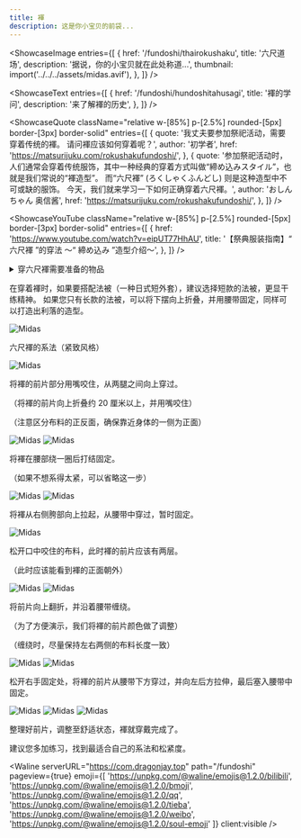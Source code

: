 ```yaml
---
title: 褌
description: 这是你小宝贝的前袋...
---
```



<ShowcaseImage
  entries={[
    {
      href: '/fundoshi/thairokushaku',
      title: '六尺道场',
      description: '据说，你的小宝贝就在此处称道...',
      thumbnail: import('../../../assets/midas.avif'),
    },
  ]}
/>

<ShowcaseText
  entries={[
    {
      href: '/fundoshi/hundoshitahusagi',
      title: '褌的学问',
      description: '来了解褌的历史',
    },
  ]}
/>

<ShowcaseQuote
className="relative w-[85%] p-[2.5%] rounded-[5px] border-[3px] border-solid"
  entries={[
    {
      quote: '我丈夫要参加祭祀活动，需要穿着传统的褌。 请问褌应该如何穿着呢？',
      author: '初学者',
      href: 'https://matsurijuku.com/rokushakufundoshi/',
    },
    {
      quote: '参加祭祀活动时，人们通常会穿着传统服饰，其中一种经典的穿着方式叫做“締め込みスタイル”，也就是我们常说的“褌造型”。 而“六尺褌” (ろくしゃくふんどし) 则是这种造型中不可或缺的服饰。 今天，我们就来学习一下如何正确穿着六尺褌。',
      author: 'おしんちゃん 奥信酱',
      href: 'https://matsurijuku.com/rokushakufundoshi/',
    },
  ]}
/>

<ShowcaseYouTube
className="relative w-[85%] p-[2.5%] rounded-[5px] border-[3px] border-solid"
  entries={[
    {
      href: 'https://www.youtube.com/watch?v=eipUT77HhAU',
      title: '【祭典服装指南】“ 六尺褌 ”的穿法 ～“ 締め込み ”造型介绍～',
    },
  ]}
/>

<details>
<summary class="shadow-[0_1px_5px_rgba(0,0,0,0.03)] relative text-[1.25em] px-[1.1em] rounded-[3px] border-[none]">穿六尺褌需要准备的物品</summary>

<p class="leading-[1.75] mt-0 mb-[1.6em] mx-0">请准备一块宽度约为 30 厘米的棉质白坯布。 建议长度在 2.5 米到 3.5 米之间，您可以根据自身情况裁剪使用。</p>

<Image src="https://res.cloudinary.com/dkhp3hucr/image/upload/v1721931835/Fundoshi/0122sarashi2_lmsyg3.avif" loading="lazy" isZoomed alt="Midas" client:visible />

</details>

<p class="leading-[1.75] mt-0 mb-[1.6em] mx-0">在穿着褌时，如果要搭配法被（一种日式短外套），建议选择短款的法被，更显干练精神。 如果您只有长款的法被，可以将下摆向上折叠，并用腰带固定，同样可以打造出利落的造型。</p>

<Image src="https://res.cloudinary.com/dkhp3hucr/image/upload/v1721932074/Fundoshi/shimekomi03-1_xmfqgz.avif" loading="lazy" isZoomed alt="Midas" client:visible />

<p class="center text-[xxx-large] font-[bold] text-center">六尺褌的系法<font class="text-[rgb(255,0,0)]">（紧致风格）</font></p>

<Image src="https://res.cloudinary.com/dkhp3hucr/image/upload/v1722169212/Fundoshi/simekata-01_bq0ukw.avif" loading="lazy" isZoomed alt="Midas" client:visible />

<p class="text-[26.67px]">将褌的前片部分用嘴咬住，从两腿之间向上穿过。</p>

（将褌的前片向上折叠约 20 厘米以上，并用嘴咬住）

（注意区分布料的正反面，确保靠近身体的一侧为正面）

<div class="grid gap-2 grid-cols-2">

<Image src="https://res.cloudinary.com/dkhp3hucr/image/upload/v1722169569/Fundoshi/simekata-02_klpk97.avif" loading="lazy" isZoomed alt="Midas" client:visible />

<Image src="https://res.cloudinary.com/dkhp3hucr/image/upload/v1722169569/Fundoshi/simekata-03_kgg1vv.avif" loading="lazy" isZoomed alt="Midas" client:visible />

</div>

<p class="text-[26.67px]">将褌在腰部绕一圈后打结固定。</p>

（如果不想系得太紧，可以省略这一步）

<div class="grid gap-2 grid-cols-2">

<Image src="https://res.cloudinary.com/dkhp3hucr/image/upload/v1722169928/Fundoshi/simekata-04_yvy3ns.avif" loading="lazy" isZoomed alt="Midas" client:visible />

<Image src="https://res.cloudinary.com/dkhp3hucr/image/upload/v1722169928/Fundoshi/simekata-05_ovjfgt.avif" loading="lazy" isZoomed alt="Midas" client:visible />

</div>

<p class="text-[26.67px]">将褌从右侧胯部向上拉起，从腰带中穿过，暂时固定。</p>

<Image src="https://res.cloudinary.com/dkhp3hucr/image/upload/v1722170084/Fundoshi/simekata-10_jhutcx.avif" loading="lazy" isZoomed alt="Midas" client:visible />

<p class="text-[26.67px]">松开口中咬住的布料，此时褌的前片应该有两层。</p>

（此时应该能看到褌的正面朝外）

<div class="grid gap-2 grid-cols-2">

<Image src="https://res.cloudinary.com/dkhp3hucr/image/upload/v1722170242/Fundoshi/simekata-06_gyjccx.avif" loading="lazy" isZoomed alt="Midas" client:visible />

<Image src="https://res.cloudinary.com/dkhp3hucr/image/upload/v1722170244/Fundoshi/simekata-07_isb2w8.avif" loading="lazy" isZoomed alt="Midas" client:visible />

</div>

<p class="text-[26.67px]">将前片向上翻折，并沿着腰带缠绕。</p>

（为了方便演示，我们将褌的前片颜色做了调整）

（缠绕时，尽量保持左右两侧的布料长度一致）

<div class="grid gap-2 grid-cols-2">

<Image src="https://res.cloudinary.com/dkhp3hucr/image/upload/v1722170446/Fundoshi/simekata-08_msnqhz.avif" loading="lazy" isZoomed alt="Midas" client:visible />

<Image src="https://res.cloudinary.com/dkhp3hucr/image/upload/v1722170447/Fundoshi/simekata-09_q7mwxy.avif" loading="lazy" isZoomed alt="Midas" client:visible />

</div>

<p class="text-[26.67px]">松开右手固定处，将褌的前片从腰带下方穿过，并向左后方拉伸，最后塞入腰带中固定。</p>

<div class="grid gap-2 grid-cols-2">

<Image src="https://res.cloudinary.com/dkhp3hucr/image/upload/v1722170701/Fundoshi/simekata-11_k6gzty.avif" loading="lazy" isZoomed alt="Midas" client:visible />

<Image src="https://res.cloudinary.com/dkhp3hucr/image/upload/v1722170704/Fundoshi/simekata-12_y1zv9y.avif" loading="lazy" isZoomed alt="Midas" client:visible />

<Image src="https://res.cloudinary.com/dkhp3hucr/image/upload/v1722170701/Fundoshi/simekata-13_mzyhav.avif" loading="lazy" isZoomed alt="Midas" client:visible />

</div>

 <p class="text-[26.67px]">整理好前片，调整至舒适状态，褌就穿戴完成了。 </p>

 <Aside type="caution" title="注意！">
  建议您多加练习，找到最适合自己的系法和松紧度。
</Aside>

<Waline serverURL="https://com.dragonjay.top" path="/fundoshi" pageview={true} emoji={[
          'https://unpkg.com/@waline/emojis@1.2.0/bilibili',
          'https://unpkg.com/@waline/emojis@1.2.0/bmoji',
          'https://unpkg.com/@waline/emojis@1.2.0/qq',
          'https://unpkg.com/@waline/emojis@1.2.0/tieba',
          'https://unpkg.com/@waline/emojis@1.2.0/weibo',
          'https://unpkg.com/@waline/emojis@1.2.0/soul-emoji'
        ]} client:visible />